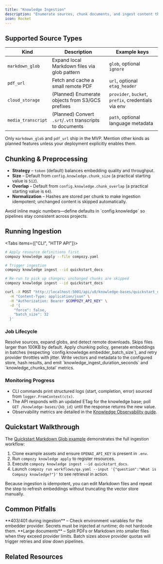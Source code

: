```yaml
---
title: "Knowledge Ingestion"
description: "Enumerate sources, chunk documents, and ingest content through CLI or API with deterministic idempotency."
icon: Rocket
---
```



## Supported Source Types

| Kind            | Description                                                   | Example keys                                         |
| --------------- | ------------------------------------------------------------- | ---------------------------------------------------- |
| `markdown_glob` | Expand local Markdown files via glob pattern                  | `glob`, optional `ignore`                            |
| `pdf_url`       | Fetch and cache a small remote PDF                            | `url`, optional `etag_header`                        |
| `cloud_storage` | (Planned) Enumerate objects from S3/GCS prefixes              | `provider`, `bucket`, `prefix`, credentials via env  |
| `media_transcript` | (Planned) Convert `.srt`/`.vtt` transcripts to documents | `path`, optional language metadata                   |

Only `markdown_glob` and `pdf_url` ship in the MVP. Mention other kinds as planned features unless your deployment explicitly enables them.

## Chunking & Preprocessing

- **Strategy** – `token` (default) balances embedding quality and throughput.
- **Size** – Default from `config.knowledge.chunk_size` (a practical starting value is `512`).
- **Overlap** – Default from `config.knowledge.chunk_overlap` (a practical starting value is `64`).
- **Normalization** – Hashes are stored per chunk to make ingestion idempotent; unchanged content is skipped automatically.

<Callout type="info">
Avoid inline magic numbers—define defaults in `config.knowledge` so pipelines stay consistent across projects.
</Callout>

## Running Ingestion

<Tabs items={["CLI", "HTTP API"]}>
  <Tab>

  ```bash
  # Apply resource definitions first
  compozy knowledge apply --file compozy.yaml

  # Trigger ingestion
  compozy knowledge ingest --id quickstart_docs

  # Re-run to pick up changes; unchanged chunks are skipped
  compozy knowledge ingest --id quickstart_docs
  ```

  </Tab>
  <Tab>

  ```bash
  curl -X POST "http://localhost:5001/api/v0/knowledge-bases/quickstart_docs/ingest" \
    -H "Content-Type: application/json" \
    -H "Authorization: Bearer $COMPOZY_API_KEY" \
    -d '{
      "force": false,
      "batch_size": 32
    }'
  ```

  </Tab>
</Tabs>

### Job Lifecycle

<Steps>
  <Step title="Enumerate">
    Resolve sources, expand globs, and detect remote downloads. Skips files larger than 100KB by default.
  </Step>
  <Step title="Chunk & Embed">
    Apply chunking policy, generate embeddings in batches (respecting `config.knowledge.embedder_batch_size`), and retry provider throttles with jitter.
  </Step>
  <Step title="Persist & Commit">
    Write vectors and metadata to the configured store, hash results, and emit `knowledge_ingest_duration_seconds` and `knowledge_chunks_total` metrics.
  </Step>
</Steps>

### Monitoring Progress

- CLI commands print structured logs (start, completion, error) sourced from `logger.FromContext(ctx)`.
- The API responds with an updated ETag for the knowledge base; poll `GET /knowledge-bases/{kb_id}` until the response returns the new value.
- Observability metrics are detailed in the [Knowledge Observability guide](/docs/core/knowledge/observability).

## Quickstart Walkthrough

The [Quickstart Markdown Glob example](https://github.com/compozy/compozy/tree/main/examples/knowledge/quickstart-markdown-glob) demonstrates the full ingestion workflow:

1. Clone example assets and ensure `OPENAI_API_KEY` is present in `.env`.
2. Run `compozy knowledge apply` to register resources.
3. Execute `compozy knowledge ingest --id quickstart_docs`.
4. Launch `compozy run workflows/qa.yaml --input '{"question":"What is Compozy knowledge?"}'` to see retrieval in action.

Because ingestion is idempotent, you can edit Markdown files and repeat the step to refresh embeddings without truncating the vector store manually.

## Common Pitfalls

<Callout type="error">
**403/401 during ingestion** – Check environment variables for the embedder provider. Secrets must be injected at runtime; do not hardcode them.
</Callout>

<Callout type="warning">
**Large documents** – Split PDFs or Markdown into smaller files when they exceed provider limits. Batch sizes above provider quotas will trigger retries and slow down pipelines.
</Callout>

## Related Resources

<ReferenceCardList>
  <ReferenceCard
    title="Observability Metrics"
    description="Measure ingestion latency, success rate, and chunk volume."
    href="/docs/core/knowledge/observability"
    icon="Activity"
  />
  <ReferenceCard
    title="CLI Commands"
    description="Run `compozy knowledge ingest` and other operations."
    href="/docs/cli/knowledge-commands"
    icon="Terminal"
  />
  <ReferenceCard
    title="API Reference"
    description="Programmatically trigger ingestion via REST."
    href="/docs/api/knowledge"
    icon="Globe"
  />
</ReferenceCardList>
